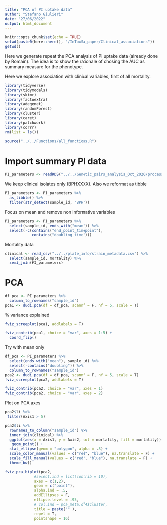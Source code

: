 ```yaml
---
title: "PCA of PI uptake data"
author: "Stefano Giulieri"
date: "27/06/2022"
output: html_document
---
```


```r
knitr::opts_chunk$set(echo = TRUE)
setwd(paste0(here::here(), "/InToxSa_paper/Clinical_associations"))
getwd()
```

Here we generate repeat the PCA analysis of PI uptake data (already done by Romain). The idea is to show the rationale of chosing the AUC as summary measure for the phenotype.

Here we explore association with clinical variables, first of all mortality.

```r
library(tidyverse)
library(tidymodels)
library(skimr)
library(factoextra)
library(adegenet)
library(randomForest)
library(cluster)
library(caret)
library(patchwork)
library(corrr)
rm(list = ls())

source("../../Functions/all_functions.R")
```

# Import summary PI data

```r
PI_parameters <- readRDS("../../Genetic_pairs_analysis_Oct_2020/processed_data/PI/dataframes/parameters/PI_sample_parameters.Rda")
```

We keep clinical isolates only (BPHXXXX). Also we reformat as tibble 

```r
PI_parameters <- PI_parameters %>%
  as_tibble() %>%
  filter(str_detect(sample_id, "BPH"))
```

Focus on mean and remove non informative variables

```r
PI_parameters <- PI_parameters %>%
  select(sample_id, ends_with("mean")) %>%
  select(-c(contains("end_point_timepoint"), 
            contains("doubling_time")))
```

Mortality data

```r
clinical <- read_csv("../../plate_info/strain_metadata.csv") %>%
  select(sample_id, mortality) %>%
  semi_join(PI_parameters)
```


# PCA

```r
df_pca <- PI_parameters %>%
  column_to_rownames("sample_id")
pca1 <- dudi.pca(df = df_pca, scannf = F, nf = 5, scale = T)
```

\% variance explained

```r
fviz_screeplot(pca1, addlabels = T)
```

```r
fviz_contrib(pca1, choice = "var", axes = 1:5) +
  coord_flip()
```

Try with mean only

```r
df_pca <- PI_parameters %>%
  select(ends_with("mean"), sample_id) %>%
  select(-contains("doubling")) %>%
  column_to_rownames("sample_id")
pca2 <- dudi.pca(df = df_pca, scannf = F, nf = 5, scale = T)
fviz_screeplot(pca2, addlabels = T)

fviz_contrib(pca2, choice = "var", axes = 1)
fviz_contrib(pca2, choice = "var", axes = 2)
```


Plot on PCA axes

```r
pca2$li %>%
 filter(Axis1 > 5) 

pca2$li %>%
  rownames_to_column("sample_id") %>%
  inner_join(clinical) %>%
  ggplot(aes(x = Axis1, y = Axis2, col = mortality, fill = mortality)) +
   geom_point() +
  stat_ellipse(geom = "polygon", alpha = .3) +
  scale_color_manual(values = c("red", "blue"), na.translate = F) +
  scale_fill_manual(values = c("red", "blue"), na.translate = F) +
  theme_bw()

fviz_pca_biplot(pca2,
             #select.ind = list(contrib = 10),
             axes = c(1,2),
             geom = c("point"),
             alpha.ind = .5,
             addEllipses = F,
             ellipse.level = .95,
             # col.ind = pca_meta.df4$cluster,
             title = paste("" ),
             repel = T,
             pointshape = 16)
```
